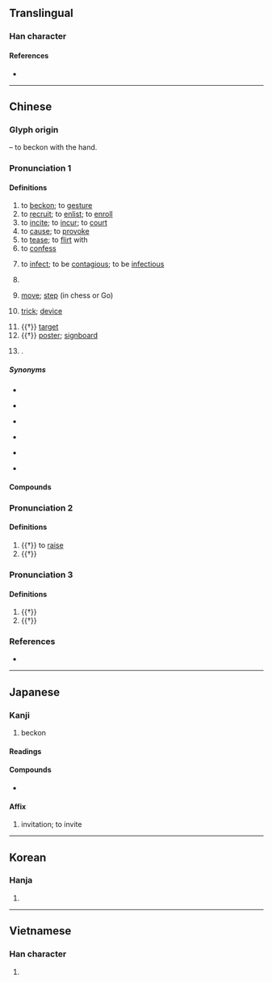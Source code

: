 {{character info}}
==Translingual==
{{stroke order|strokes=8}}

===Han character===
{{Han char|rn=64|rad=手|as=05|sn=8|four=57062|canj=QSHR|ids=⿰扌召}}

====References====
* {{Han ref|kx=0427.010|dkj=11968|dj=0775.050|hdz=31860.070|uh=62DB|ud=25307|bh=A9DB|bd=43483}}

----

==Chinese==
{{zh-forms}}

===Glyph origin===
{{Han etym}}
{{Han compound|手|alt1=扌|t1=hand|召|ls=psc|c1=s|c2=p}} – to beckon with the hand.

===Pronunciation 1===
{{zh-pron
|m=zhāo,er=y
|m_note=zhāor - “move, step; trick, device; poster, signboard”
|ma=zh-zhao.ogg
|c=ziu1
|h=pfs=chêu
|j=zau1
|md=ciĕu
|mn=qz,tw,xm,zz:chiau/qz,tw,xm,zz:chio
|mn_note=chiau - literary; chio - vernacular
|mn-t=zio1/ziê1/ziao1/ziou1
|mn-t_note=zio1/ziê1 - vernacular (ziê1 - Chaozhou); ziao1/ziou1 - literary (ziou1 - Chaozhou)
|w=
|mc=y
|oc=y
|cat=v,cls
}}

====Definitions====
{{zh-hanzi}}

# to [[beckon]]; to [[gesture]]
# to [[recruit]]; to [[enlist]]; to [[enroll]]
# to [[incite]]; to [[incur]]; to [[court]]
# to [[cause]]; to [[provoke]]
# to [[tease]]; to [[flirt]] with
# to [[confess]]
# {{lb|zh|dialectal}} to [[infect]]; to be [[contagious]]; to be [[infectious]]
# {{zh-alt-lb|著/着}} {{zh-classifier|[[move]]s or [[blow]]s (especially in martial arts)}}
# {{zh-alt-lb|著/着}} [[move]]; [[step]] (in chess or Go)
# {{zh-alt-lb|著/着}} {{lb|zh|figuratively}} [[trick]]; [[device]]
# {{†}} [[target]]
# {{†}} [[poster]]; [[signboard]]
# {{surname|zh|nodot=1}}.

=====Synonyms=====
* {{s|to beckon}}
{{zh-syn-saurus|招手}}
* {{s|to recruit}}
{{zh-syn-saurus|招收}}
* {{s|to provoke}}
{{zh-syn-saurus|引發}}
* {{s|to tease}}
{{zh-syn-saurus|逗引}}
* {{s|to confess}}
{{zh-syn-saurus|如實說出來}}
* {{s|trick}}
{{zh-syn-saurus|謀略}}

====Compounds====
{{zh-der|招呼|招牌|屈招|套招|惹禍招殃|屢出新招|不打自招|妙招|惹罪招愆|惹禍招災|惹災招禍|惹是招非|俛首自招|徵招|弓招|布招兒|惹事招非|屈打成招|多方招撫|大招寺|供招|從實招來|奇招|女招的|坐產招夫|大招|大學聯招|大事招搖|出招|多言招悔|市招|惹禍招愆|假招子|不招|招賢|招喚|招商店|打招|招眼|招待|拆招|招提|招降納順|招伏|招盤|招羅|招兒|招降|招牌菜|招頭|招收|招嫁|招惹|招安|招搖撞騙|玩花招|招子|打招呼|招災攬禍|招狀|招咎|招懷|招門納婿|招女婿|招贅|招生|招貼畫|招架|招納|招風攬火|接招|招募|招漢子|招聲|招引|招展|招集|招攬|招笑兒|招魂|招商局|招招|招票|招手|招護|招租|招聘|招呼站|招徠|招人物議|招撫|招招手|成招|招股|招是惹非|招兵|招生簡章|招蜂引蝶|招駙馬|招帖|招花惹草|招軍買馬|招數|招致|招出|招邀|招隱|樹大招風|招搖|招復|砸招牌|招亡納叛|招財利市|招待券|招事|招權納賂|狠招|招權納賄|招式|招軍|招風耳|招搖過市|招颭|招涼|招魂旛|招風惹雨|招標|招人|招紙|招說|招認|招貼|新招牌|招降納叛|招賢納士|招打|招瞪|招怨|招是攬非|比武招親|毒招|招財進寶|招對|樹高招風|招親|招文袋|招解|招權納賕|招災|招兵買馬|目挑心招|招賢下士|招諭|招承|招風|揚幡招魂|掛招牌|挖耳當招|招風惹草|招領|招考|招禍|招架不住|招待所|招供|絕招|買馬招軍|聯招會|花枝招展|虛晃一招|過招|鬼花招|高招|聯招|金字招牌|難以招架|翻招|花招百出|角招|花招|耍花招|花枝招颭|納士招賢|中招}}

===Pronunciation 2===
{{zh-pron
|m=qiáo
|cat=v
}}

====Definitions====
{{zh-hanzi}}

# {{†}} to [[raise]]
# {{†}} {{zh-used in|招木}}

===Pronunciation 3===
{{zh-pron
|m=sháo
|cat=n
}}

====Definitions====
{{zh-hanzi}}

# {{†}} {{zh-alt-form|韶|ancient music at the time of {{w|Emperor Shun}}}}
# {{†}} {{zh-used in|招搖|tr=sháoyáo}}

===References===
* {{thcwd|3983}}

{{zh-cat|Intermediate|Martial arts}}

----

==Japanese==

===Kanji===
{{ja-kanji|grade=5|rs=手05}}

# beckon

====Readings====
{{ja-readings
|goon=しょう
|kanon=しょう
|kun=まね-く, まねき
}}

====Compounds====
{{der-top|Compounds}}
* {{ja-r|招来|しょうらい}}
{{der-bottom}}

====Affix====
{{ja-kanjitab|しょう|yomi=o}}
{{ja-pos|affix|しょう}}
# invitation; to invite

----

==Korean==

===Hanja===
{{ko-hanja|hangeul=[[초]], [[교]]|eumhun=|rv=cho, gyo|mr=ch'o, kyo|y=cho, kyo}}

# {{rfdef|ko|sort=手05}}

----

==Vietnamese==

===Han character===
{{vi-readings|reading=chiêu, cheo, gieo, treo, chạo, chắp, chiu, giẹo, reo|rs=手05}}

# {{rfdef|vi}}